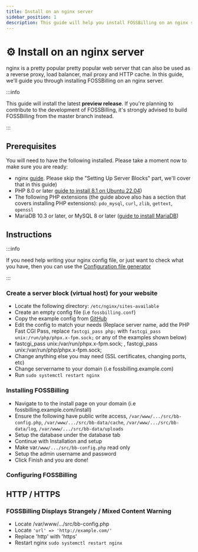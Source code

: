 ```yaml
---
title: Install on an nginx server
sidebar_position: 1
description: This guide will help you install FOSSBilling on an nginx server
---
```


# :gear: Install on an nginx server
nginx is a pretty popular pretty popular web server that can also be used as a reverse proxy, load balancer, mail proxy and HTTP cache. In this guide, we'll guide you through installing FOSSBilling on an nginx server.

:::info

This guide will install the latest **preview release**. If you're planning to contribute to the development of FOSSBilling, it's strongly advised to build FOSSBilling from the master branch instead.

:::

## Prerequisites
You will need to have the following installed. Please take a moment now to make sure you are ready:
* nginx [guide](https://www.digitalocean.com/community/tutorial_collections/how-to-install-nginx). Please skip the "Setting Up Server Blocks" part, we'll cover that in this guide)
* PHP 8.0 or later [guide to install 8.1 on Ubuntu 22.04](https://www.digitalocean.com/community/tutorials/how-to-install-php-8-1-and-set-up-a-local-development-environment-on-ubuntu-22-04))
* The following PHP extensions (the guide above also has a section that covers installing PHP extensions): `pdo_mysql`, `curl`, `zlib`, `gettext`, `openssl`
* MariaDB 10.3 or later, or MySQL 8 or later ([guide to install MariaDB](https://www.digitalocean.com/community/tutorial_collections/how-to-install-mariadb)) 

## Instructions

:::info

If you need help writing your nginx config file, or just want to check what you have, then you can use the [Configuration file generator](https://config.fossbilling.org/)
 
:::

### Create a server block (virtual host) for your website
* Locate the following directory: `/etc/nginx/sites-available`
* Create an empty config file (i.e `fossbilling.conf`) 
* Copy the example config from [GitHub](https://github.com/FOSSBilling/FOSSBilling/blob/main/data/nginx.conf)
* Edit the config to match your needs (Replace server name, add the PHP Fast CGI Pass, replace `fastcgi_pass php;` with `fastcgi_pass unix:/run/php/phpx.x-fpm.sock;` or any of the examples shown below) 
* fastcgi_pass unix:/var/run/phpx.x-fpm.sock; , fastcgi_pass unix:/var/run/php/phpx.x-fpm.sock;
* Change anything else you may need (SSL certificates, changing ports, etc)  
* Change servername to your domain (i.e fossbilling.example.com) 
* Run `sudo systemctl restart nginx`
### Installing FOSSBilling
* Navigate to  to the install page on your domain (i.e fossbilling.example.com/install) 
* Ensure the following have public write access, `/var/www/.../src/bb-config.php`, `/var/www/.../src/bb-data/cache`, `/var/www/.../src/bb-data/log`, `/var/www/.../src/bb-data/uploads`
* Setup the database under the database tab
* Continue with Installation and setup
* Make var`/www/.../src/bb-config.php` read only
* Setup the admin username and password
* Click Finish and you are done!
### Configuring FOSSBilling



## HTTP / HTTPS

### FOSSBilling Displays Strangely / Mixed Content Warning
* Locate /var/www/.../src/bb-config.php
* Locate `'url' => 'http://example.com/'` 
* Replace 'http' with 'https'
* Restart nginx ` sudo systemctl restart nginx ` 

